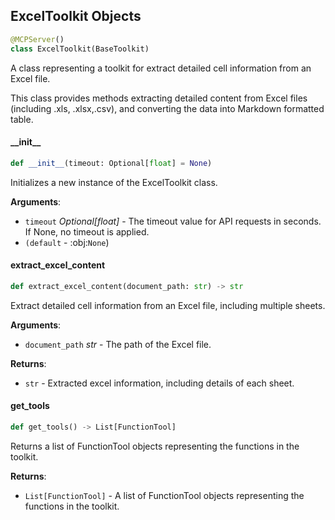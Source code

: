 <a id="camel.toolkits.excel_toolkit"></a>

<a id="camel.toolkits.excel_toolkit.ExcelToolkit"></a>

## ExcelToolkit Objects

```python
@MCPServer()
class ExcelToolkit(BaseToolkit)
```

A class representing a toolkit for extract detailed cell information
from an Excel file.

This class provides methods extracting detailed content from Excel files
(including .xls, .xlsx,.csv), and converting the data into
Markdown formatted table.

<a id="camel.toolkits.excel_toolkit.ExcelToolkit.__init__"></a>

#### \_\_init\_\_

```python
def __init__(timeout: Optional[float] = None)
```

Initializes a new instance of the ExcelToolkit class.

**Arguments**:

- `timeout` _Optional[float]_ - The timeout value for API requests
  in seconds. If None, no timeout is applied.
- `(default` - :obj:`None`)

<a id="camel.toolkits.excel_toolkit.ExcelToolkit.extract_excel_content"></a>

#### extract\_excel\_content

```python
def extract_excel_content(document_path: str) -> str
```

Extract detailed cell information from an Excel file, including
multiple sheets.

**Arguments**:

- `document_path` _str_ - The path of the Excel file.
  

**Returns**:

- `str` - Extracted excel information, including details of each sheet.

<a id="camel.toolkits.excel_toolkit.ExcelToolkit.get_tools"></a>

#### get\_tools

```python
def get_tools() -> List[FunctionTool]
```

Returns a list of FunctionTool objects representing the functions
in the toolkit.

**Returns**:

- `List[FunctionTool]` - A list of FunctionTool objects representing
  the functions in the toolkit.

